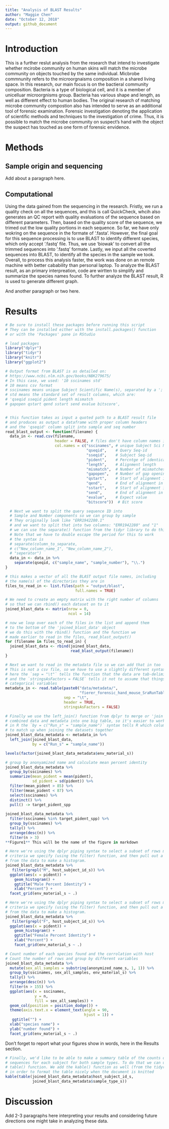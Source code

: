 ```yaml
---
title: "Analysis of BLAST Results"
author: "Maggie Chen"
date: "October 12, 2018"
output: github_document
---
```


# Introduction
This is a further reslut analysis from the research that intend to investigate whether mcirobe community on human skins
will match the microbe community on objects touched by the same individual. Micbrobe commnunity refers to the microorgnaisms composition in a shared living space. In this research, our main focus is on the bactieral community composition. Bacteria is a type of biological cell, and it is a member of unicelluar microorgnisms group. Bacteria has various shape and length, as well as different effect to human bodies. The original research of matching microbe community compostion also has intended to serve as an additional tool of forensic examination. Forensic investigation denoting the application of scientific methods and techniques to the investigation of crime. Thus, it is possible to match the microbe community on suspect's hand with the object the suspect has touched as one form of forensic envidence. 

# Methods


## Sample origin and sequencing

Add about a paragraph here.

## Computational
Using the data gained from the sequencing in the research. Fristly, we run a quality check on all the sequences, and this is call QuickCheck, whcih also generates an QC report with quality evaluations of the sequence based on different parameters. Then, based on the quality score of the sequence, we trimed out the low quality portions in each sequence. So far, we have only wokring on the sequence in the formate of '.fasta'. However, the final goal for this sequence processing is to use BLAST to identify different species, which only accept '.fastq' file. Thus, we use 'biowak' to convert all the trimmed sequences into '.fastq' formate. Lastly, we input all the coverted sequences into BLAST, to identify all the species in the sample we took. Overall, to process this analysis faster, the work was done on an remote machine with better cabability than personal laptop. To analyze the BLAST result, as an primary interpreation, code are wirtten to simplify and summarize the species names found. To further analyze the BLAST result, R is used to generate different graph. 

And another paragraph or two here.

# Results

```r
# Be sure to install these packages before running this script
# They can be installed either with the install.packages() function
# or with the 'Packages' pane in RStudio

# load packages
library("dplyr")
library("tidyr")
library("knitr")
library("ggplot2")
```

```r
# Output format from BLAST is as detailed on:
# https://www.ncbi.nlm.nih.gov/books/NBK279675/
# In this case, we used: '10 sscinames std'
# 10 means csv format
# sscinames means unique Subject Scientific Name(s), separated by a ';'
# std means the standard set of result columns, which are:
# 'qseqid sseqid pident length mismatch
# gapopen qstart qend sstart send evalue bitscore',


# this function takes as input a quoted path to a BLAST result file
# and produces as output a dataframe with proper column headers
# and the 'qseqid' column split into sample and seq number
read_blast_output <- function(filename) {
  data_in <- read.csv(filename,
                      header = FALSE, # files don't have column names in them
                      col.names = c("sscinames", # unique Subject Sci Name(s)
                                    "qseqid",    # Query Seq-id
                                    "sseqid",    # Subject Seq-id
                                    "pident",    # Percntge of identical matches
                                    "length",    # Alignment length
                                    "mismatch",  # Number of mismatches
                                    "gapopen",   # Number of gap openings
                                    "qstart",    # Start of alignment in query
                                    "qend",      # End of alignment in query
                                    "sstart",    # Start of alignment in subj
                                    "send",      # End of alignment in subject
                                    "evalue",    # Expect value
                                    "bitscore"))  # Bit score

  # Next we want to split the query sequence ID into
  # Sample and Number components so we can group by sample
  # They originally look like "ERR1942280.1"
  # and we want to split that into two columns: "ERR1942280" and "1"
  # we can use the separate() function from the tidyr library to do this
  # Note that we have to double escape the period for this to work
  # the syntax is
  # separate(column_to_separate,
  # c("New_column_name_1", "New_column_name_2"),
  # "seperator")
  data_in <- data_in %>%
    separate(qseqid, c("sample_name", "sample_number"), "\\.")
}
```

```r
# this makes a vector of all the BLAST output file names, including
# the name(s) of the directories they are in
files_to_read_in <- list.files(path = "output/blast",
                               full.names = TRUE)

# We need to create an empty matrix with the right number of columns
# so that we can rbind() each dataset on to it
joined_blast_data <- matrix(nrow = 0,
                            ncol = 14)

# now we loop over each of the files in the list and append them
# to the bottom of the 'joined_blast_data' object
# we do this with the rbind() function and the function we
# made earlier to read in the files, read_blast_output()
for (filename in files_to_read_in) {
  joined_blast_data <- rbind(joined_blast_data,
                             read_blast_output(filename))
}
```

```r
# Next we want to read in the metadata file so we can add that in too
# This is not a csv file, so we have to use a slightly different syntax
# here the `sep = "\t"` tells the function that the data are tab-delimited
# and the `stringsAsFactors = FALSE` tells it not to assume that things are
# categorical variables
metadata_in <- read.table(paste0("data/metadata/",
                                 "fierer_forensic_hand_mouse_SraRunTable.txt"),
                          sep = "\t",
                          header = TRUE,
                          stringsAsFactors = FALSE)

# Finally we use the left_join() function from dplyr to merge or 'join' the
# combined data and metadata into one big table, so it's easier to work with
# in R the `by = c("Run_s" = "sample_name")` syntax tells R which columns
# to match up when joining the datasets together
joined_blast_data_metadata <- metadata_in %>%
  left_join(joined_blast_data,
            by = c("Run_s" = "sample_name"))
```

```r
levels(factor(joined_blast_data_metadata$env_material_s))
```

```r
# group by anonyamized name and calculate mean percent identity
joined_blast_data_metadata %>%
  group_by(sscinames) %>%
  summarize(mean_pident = mean(pident),
            sd_pident = sd(pident)) %>%
  filter(mean_pident > 85) %>%
  filter(mean_pident < 87) %>%
  select(sscinames) %>%
  distinct() %>%
  pull() -> target_pident_spp
  
joined_blast_data_metadata %>%
  filter(sscinames %in% target_pident_spp) %>%
  group_by(sscinames) %>%
  tally() %>%
  arrange(desc(n)) %>%
  filter(n > 3)
**Figure1** This will be the name of the figure in markdown
```




```r
# Here we're using the dplyr piping syntax to select a subset of rows matching a
# criteria we specify (using the filter) function, and then pull out a column
# from the data to make a histogram.
joined_blast_data_metadata %>%
   filter(grepl("M", host_subject_id_s)) %>%
  ggplot(aes(x = pident)) +
    geom_histogram() +
    ggtitle("Male Percent Identity") +
    xlab("Percent") + 
  facet_grid(env_material_s ~ .)
```
```r
# Here we're using the dplyr piping syntax to select a subset of rows matching a
# criteria we specify (using the filter) function, and then pull out a column
# from the data to make a histogram.
joined_blast_data_metadata %>%
   filter(grepl("F", host_subject_id_s)) %>%
  ggplot(aes(x = pident)) +
    geom_histogram() +
    ggtitle("Female Percent Identity") +
    xlab("Percent") +
    facet_grid(env_material_s ~ .)
```


```r
# Count number of each species found and the corrolation with host
# Count the number of rows and group by different variables
joined_blast_data_metadata %>%
  mutate(sex_all_samples = substring(anonymized_name_s, 1, 1)) %>%
  group_by(sscinames, sex_all_samples, env_material_s) %>%
  tally() %>%
  arrange(desc(n)) %>%
  filter(n > 155) %>%
  ggplot(aes(x = sscinames, 
             y = n, 
             fill = sex_all_samples)) + 
  geom_col(position = position_dodge()) + 
  theme(axis.text.x = element_text(angle = 90, 
                                   hjust = 1)) +
   ggtitle("") +
  xlab("species name") +
  ylab("number found") +
  facet_grid(env_material_s ~ .)
```



Don't forget to report what your figures show in words, here in the Results section.


```r
# Finally, we'd like to be able to make a summary table of the counts of
# sequences for each subject for both sample types. To do that we can use the
# table() function. We add the kable() function as well (from the tidyr package)
# in order to format the table nicely when the document is knitted
kable(table(joined_blast_data_metadata$host_subject_id_s,
            joined_blast_data_metadata$sample_type_s))
```

# Discussion

Add 2-3 paragraphs here interpreting your results and considering future directions one might take in analyzing these data.






